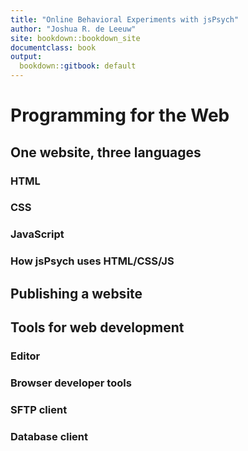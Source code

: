 ```yaml
---
title: "Online Behavioral Experiments with jsPsych"
author: "Joshua R. de Leeuw"
site: bookdown::bookdown_site
documentclass: book
output:
  bookdown::gitbook: default
---
```


# Programming for the Web

## One website, three languages 

### HTML

### CSS
 
### JavaScript

### How jsPsych uses HTML/CSS/JS

## Publishing a website

## Tools for web development

### Editor

### Browser developer tools

### SFTP client

### Database client
